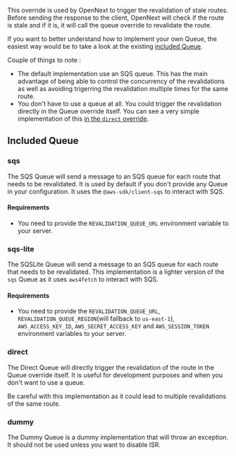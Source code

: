 
This override is used by OpenNext to trigger the revalidation of stale routes.
Before sending the response to the client, OpenNext will check if the route is stale and if it is, it will call the queue override to revalidate the route.

If you want to better understand how to implement your own Queue, the easiest way would be to take a look at the existing [included Queue](https://github.com/opennextjs/opennextjs-aws/tree/main/packages/open-next/src/overrides/queue).

Couple of things to note :
- The default implementation use an SQS queue. This has the main advantage of being able to control the concurrency of the revalidations as well as avoiding trigerring the revalidation multiple times for the same route.
- You don't have to use a queue at all. You could trigger the revalidation directly in the Queue override itself. You can see a very simple implementation of this [in the `direct` override](https://github.com/opennextjs/opennextjs-aws/blob/main/packages/open-next/src/overrides/queue/direct.ts).

## Included Queue

### sqs

The SQS Queue will send a message to an SQS queue for each route that needs to be revalidated. It is used by default if you don't provide any Queue in your configuration.
It uses the `@aws-sdk/client-sqs` to interact with SQS.

#### Requirements

- You need to provide the `REVALIDATION_QUEUE_URL` environment variable to your server.

### sqs-lite

The SQSLite Queue will send a message to an SQS queue for each route that needs to be revalidated.
This implementation is a lighter version of the `sqs` Queue as it uses `aws4fetch` to interact with SQS.

#### Requirements

- You need to provide the `REVALIDATION_QUEUE_URL`, `REVALIDATION_QUEUE_REGION`(will fallback to `us-east-1`), `AWS_ACCESS_KEY_ID`, `AWS_SECRET_ACCESS_KEY` and `AWS_SESSION_TOKEN` environment variables to your server.

### direct

The Direct Queue will directly trigger the revalidation of the route in the Queue override itself. It is useful for development purposes and when you don't want to use a queue.

<Callout type='warning'>
Be careful with this implementation as it could lead to multiple revalidations of the same route.
</Callout>

### dummy

The Dummy Queue is a dummy implementation that will throw an exception. It should not be used unless you want to disable ISR.